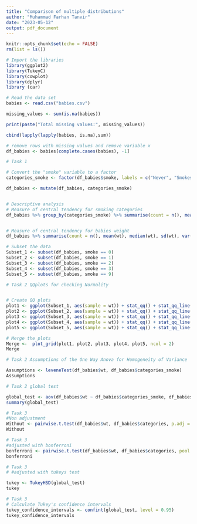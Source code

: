 ---
title: "Comparison of multiple distributions"
author: "Muhammad Farhan Tanvir"
date: "2023-05-12"
output: pdf_document
---

```{r setup, include=FALSE}
knitr::opts_chunk$set(echo = FALSE)
rm(list = ls())
```




```{r}
# Import the libraries
library(ggplot2)
library(TukeyC)
library(cowplot)
library(dplyr)
library (car)
```







```{r}
# Read the data set
babies <- read.csv("babies.csv")

missing_values <- sum(is.na(babies))

print(paste("Total missing values:", missing_values))

cbind(lapply(lapply(babies, is.na),sum))

# remove rows with missing values and remove variable x 
df_babies <- babies[complete.cases(babies), -1]
```





```{r}
# Task 1

# Convert the "smoke" variable to a factor
categories_smoke <- factor(df_babies$smoke, labels = c("Never", "Smokes now", "Until current pregnancy", "Once did, not now", "Unknown"))

df_babies <- mutate(df_babies, categories_smoke)



```






```{r}
# Descriptive analysis
# Measure of central tendency for smoking categories
df_babies %>% group_by(categories_smoke) %>% summarise(count = n(), mean(wt), median(wt), sd(wt), var(wt), IQR(wt))



```



```{r}

# Measure of central tendency for babies weight
df_babies %>% summarise(count = n(), mean(wt), median(wt), sd(wt), var(wt), IQR(wt))


```





```{r}


# Subset the data 
Subset_1 <- subset(df_babies, smoke == 0)
Subset_2 <- subset(df_babies, smoke == 1)
Subset_3 <- subset(df_babies, smoke == 2)
Subset_4 <- subset(df_babies, smoke == 3)
Subset_5 <- subset(df_babies, smoke == 9)


```


```{r}
# Task 2 QQplots for checking Normality 


# Create QQ plots
plot1 <- ggplot(Subset_1, aes(sample = wt)) + stat_qq() + stat_qq_line(col = "blue") + ggtitle("QQ Plot - Never smoke") 
plot2 <- ggplot(Subset_2, aes(sample = wt)) + stat_qq() + stat_qq_line(col = "blue") + ggtitle("QQ Plot - Smokes now")
plot3 <- ggplot(Subset_3, aes(sample = wt)) + stat_qq() + stat_qq_line(col = "blue") + ggtitle("QQ Plot - Until current pregnancy")
plot4 <- ggplot(Subset_4, aes(sample = wt)) + stat_qq() + stat_qq_line(col = "blue") + ggtitle("QQ Plot - Once did, not now")
plot5 <- ggplot(Subset_5, aes(sample = wt)) + stat_qq() + stat_qq_line(col = "blue") + ggtitle("QQ Plot - Unknown")

# Merge the plots
Merge <-  plot_grid(plot1, plot2, plot3, plot4, plot5, ncol = 2)
Merge
```






```{r}
# Task 2 Assumptions of the One Way Anova for Homogeneity of Variance

Assumptions <- leveneTest(df_babies$wt, df_babies$categories_smoke)
Assumptions

```




```{r}
# Task 2 global test

global_test <- aov(df_babies$wt ~ df_babies$categories_smoke, df_babies)
summary(global_test)

```





```{r}
# Task 3 
#Non adjustment
Without <- pairwise.t.test(df_babies$wt, df_babies$categories, p.adj = "none", pool.sd = TRUE, alternative = "two.sided", var.equal = TRUE)
Without
```


```{r}
# Task 3 
#adjusted with bonferroni
bonferroni <- pairwise.t.test(df_babies$wt, df_babies$categories, pool.sd = TRUE, p.adjust.method = "bonferroni", alternative = "two.sided", var.equal = TRUE)
bonferroni

```


```{r}
# Task 3 
# #adjusted with tukeys test

tukey <- TukeyHSD(global_test)
tukey
```


```{r}
# Task 3 
# Calculate Tukey's confidence intervals
tukey_confidence_intervals <- confint(global_test, level = 0.95)
tukey_confidence_intervals
```





















